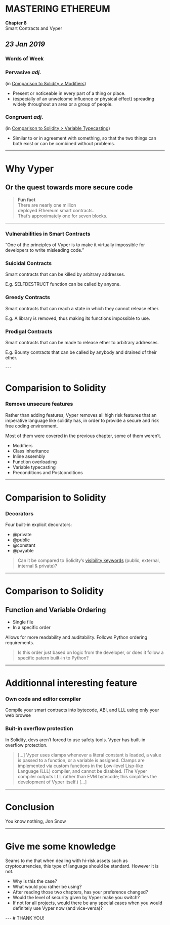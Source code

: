 

# MASTERING ETHEREUM

**Chapter 8**  
Smart Contracts and Vyper

*23 Jan 2019*
---

### Words of Week

### Pervasive *adj.*  
(in [Comparison to Solidity > Modifiers](https://github.com/ethereumbook/ethereumbook/blob/develop/08smart-contracts-vyper.asciidoc#modifiers))

- Present or noticeable in every part of a thing or place.
- (especially of an unwelcome influence or physical effect) spreading widely throughout an area or a group of people.

### Congruent *adj.* 
(in [Comparison to Solidity > Variable Typecasting](https://github.com/ethereumbook/ethereumbook/blob/develop/08smart-contracts-vyper.asciidoc#variable-typecasting))   
- Similar to or in agreement with something, so that the two things can both exist or can be combined without problems.
---

# Why Vyper
## Or the quest towards more secure code

> **Fun fact**  
> There are nearly one million   
> deployed Ethereum smart contracts.   
> That’s approximately one for seven blocks.  
---

### Vulnerabilities in Smart Contracts  
“One of the principles of Vyper is to make it virtually impossible for developers to write misleading code.”

### Suicidal Contracts  
<div>

Smart contracts that can be killed by arbitrary addresses.  

E.g. SELFDESTRUCT function can be called by anyone.

</div>

### Greedy Contracts

<div>

Smart contracts that can reach a state in which they cannot release ether.  

E.g. A library is removed, thus making its functions impossible to use.

</div>


### Prodigal Contracts
<div>

Smart contracts that can be made to release ether to arbitrary addresses.  

E.g. Bounty contracts that can be called by anybody and drained of their ether.

</div>
---

# Comparision to Solidity
<div></div>

### Remove unsecure features
<div>

Rather than adding features, Vyper removes all high risk features that an imperative language like solidity has, in order to provide a secure and risk free coding environment.

Most of them were covered in the previous chapter, some of them weren’t.

</div>

<div />

- Modifiers
- Class inheritance
- Inline assembly
- Function overloading
- Variable typecasting
- Preconditions and Postconditions
---

# Comparision to Solidity
<div></div>

### Decorators 
<div>

Four built-in explicit decorators:

- @private
- @public
- @constant
- @payable

</div>

<div />

> Can it be compared to Solidity’s 
> [visibility keywords](https://github.com/ethereumbook/ethereumbook/blob/develop/07smart-contracts-solidity.asciidoc#contract-definition) 
> (public, external, internal & private)?
---

# Comparison to Solidity
<div />

## Function and Variable Ordering
<div> 

- Single file
- In a specific order

Allows for more readability and auditability.
Follows Python ordering requirements.

</div>

<div />

> Is this order just based on logic from the developer, or does it follow a specific patern built-in to Python?

---

# Additionnal interesting feature
<div />

### Own code and editor compiler

Compile your smart contracts into bytecode, ABI, and LLL using only your web browse

### Buit-in overflow protection

<div>

In Solidity, devs aren’t forced to use safety tools. Vyper has built-in overflow protection.

> […] Vyper uses clamps whenever a literal constant is loaded, a value is passed to a function, or a variable is assigned. Clamps are implemented via custom functions in the Low-level Lisp-like Language (LLL) compiler, and cannot be disabled. (The Vyper compiler outputs LLL rather than EVM bytecode; this simplifies the development of Vyper itself.) […]

</div>

---

# Conclusion
You know nothing, Jon Snow

---

# Give me some knowledge
<div />

<div>

Seams to me that when dealing with hi-risk assets such as cryptocurrencies, this type of language should be standard. However it is not.

- Why is this the case?
- What would you rather be using?
- After reading those two chapters, has your preference changed?
- Would the level of security given by Vyper make you switch? 
- If not for all projects, would there be any special cases when you would definitely use Vyper now (and vice-versa)?

</div>
---
# THANK YOU!
